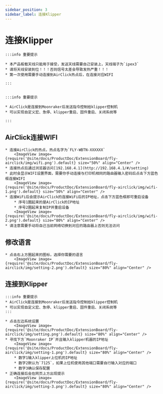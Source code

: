```yaml
---
sidebar_position: 3
sidebar_label: 连接Klipper
---
```






# 连接Klipper

    :::info 重要提示

    * 本产品板载天线只能用于接受，发送天线需要自己安装上，天线端子为`ipex3`
    * 请将天线安装到位！！！否则信号太差会导致发热严重！！！
    * 第一次使用需要手动连接到AirClick热点后，在连接对应WIFI

    :::


    :::info 重要提示

    * AirClick是连接到Moonraker后发送指令控制给klipper控制机
    * 可以实现自定义宏、急停、klipper重启、固件重启、关闭系统等

    :::

## AirClick连接WIFI

    * 连接AirClick的热点，热点名字为`FLY-WBTN-XXXXXX`
        <ImageView image={require('@site/docs/ProductDoc/ExtensionBoard/fly-airclick/img/wifi.png').default} size="50%" align="Center" />
    * 连接热点后通过浏览器访问[192.168.4.1](http://192.168.4.1/#/setting)
    * 此时会显示WIFI设置界面，需要你手动连接与打印机相同的路由器输入密码后点击下方蓝色框连接WIFI
        <ImageView image={require('@site/docs/ProductDoc/ExtensionBoard/fly-airclick/img/wifi-1.png').default} size="50%" align="Center" />
    * 连接WiFi后会提示AirClick的连接WiFi后的IP地址，点击下方蓝色框即可重启设备
        * 序号1圈起来的是AirClick的IP地址
        * 序号2圈起来复制IP并重启设备
        <ImageView image={require('@site/docs/ProductDoc/ExtensionBoard/fly-airclick/img/wifi-2.png').default} size="80%" align="Center" />
    * 请注意需要手动将自己当前网络切换到对应的路由器上否则无法访问

## 修改语言
    * 点击右上方圈起来的图标，选择你需要的语言
        <ImageView image={require('@site/docs/ProductDoc/ExtensionBoard/fly-airclick/img/setting-2.png').default} size="80%" align="Center" />

## 连接到Klipper

    :::info 重要提示
    * AirClick是连接到Moonraker后发送指令控制给klipper控制机
    * 可以实现自定义宏、急停、klipper重启、固件重启、关闭系统等
    :::

    * 点击左边系统设置
        <ImageView image={require('@site/docs/ProductDoc/ExtensionBoard/fly-airclick/img/setting.png').default} size="80%" align="Center" />
    * 寻找下方`Moonraker IP`并且输入klipper机器的IP地址
        <ImageView image={require('@site/docs/ProductDoc/ExtensionBoard/fly-airclick/img/setting-1.png').default} size="80%" align="Center" />
        * 数字1输入klipper上位机的IP地址
        * 数字2默认为`7125`，如果上位机使用其他端口需要自行输入对应的端口
        * 数字3确认保存配置
    * 正确连接后会在网页上方出现提示
        <ImageView image={require('@site/docs/ProductDoc/ExtensionBoard/fly-airclick/img/setting-3.png').default} size="80%" align="Center" />
